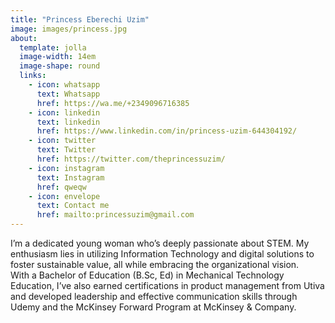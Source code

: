 ```yaml
---
title: "Princess Eberechi Uzim"
image: images/princess.jpg
about: 
  template: jolla
  image-width: 14em
  image-shape: round
  links: 
    - icon: whatsapp
      text: Whatsapp
      href: https://wa.me/+2349096716385
    - icon: linkedin
      text: linkedin
      href: https://www.linkedin.com/in/princess-uzim-644304192/
    - icon: twitter
      text: Twitter
      href: https://twitter.com/theprincessuzim/
    - icon: instagram
      text: Instagram
      href: qweqw
    - icon: envelope
      text: Contact me
      href: mailto:princessuzim@gmail.com
---
```


I'm a dedicated young woman who's deeply passionate about STEM. My enthusiasm lies in utilizing Information Technology and digital solutions to foster sustainable value, all while embracing the organizational vision. <br>With a Bachelor of Education (B.Sc, Ed) in Mechanical Technology Education, I've also earned certifications in product management from Utiva and developed leadership and effective communication skills through Udemy and the McKinsey Forward Program at McKinsey & Company.